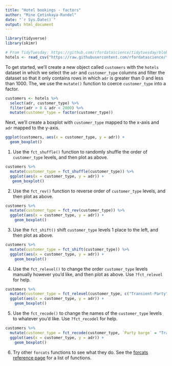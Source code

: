 ```yaml
---
title: "Hotel bookings - factors"
author: "Mine Çetinkaya-Rundel"
date: "`r Sys.Date()`"
output: html_document
---
```


```r
library(tidyverse)
library(skimr)
```

```r
# From TidyTuesday: https://github.com/rfordatascience/tidytuesday/blob/master/data/2020/2020-02-11/readme.md
hotels <- read_csv("https://raw.githubusercontent.com/rfordatascience/tidytuesday/master/data/2020/2020-02-11/hotels.csv")
```

To get started, we'll create a new object called `customers` with the `hotels` dataset in which we select the `adr` and `customer_type` columns and filter the dataset so that it only contains rows in which `adr` is greater than 0 and less than 1000. The, we use the `mutate()` function to coerce `customer_type` into a factor.   
```r
customers <- hotels %>%
  select(adr, customer_type) %>%
  filter(adr > 0 & adr < 2000) %>%
  mutate(customer_type = factor(customer_type))
```

Next, we'll create a boxplot with `customer_type` mapped to the x-axis and `adr` mapped to the y-axis.
```r
ggplot(customers, aes(x = customer_type, y = adr)) +
  geom_boxplot()
```


1. Use the `fct_shuffle()` function to randomly shuffle the order of `customer_type` levels, and then plot as above.
```r
customers %>%
  mutate(customer_type = fct_shuffle(customer_type)) %>%
  ggplot(aes(x = customer_type, y = adr)) +
   geom_boxplot()
```

2. Use the `fct_rev()` function to reverse order of `customer_type` levels, and then plot as above.
```r
customers %>%
  mutate(customer_type = fct_rev(customer_type)) %>%
  ggplot(aes(x = customer_type, y = adr)) +
    geom_boxplot()
```

3. Use the `fct_shift()` shift `customer_type` levels 1 place to the left, and then plot as above.
```r
customers %>%
  mutate(customer_type = fct_shift(customer_type)) %>%
  ggplot(aes(x = customer_type, y = adr)) +
    geom_boxplot()
```

4. Use the `fct_relevel()` to change the order `customer_type` levels manually however you'd like, and then plot as above. Use `?fct_relevel` for help.
```r
customers %>%
  mutate(customer_type = fct_relevel(customer_type, c("Transient-Party", "Group", "Transient", "Contract"))) %>%
  ggplot(aes(x = customer_type, y = adr)) +
    geom_boxplot()
```

5. Use the `fct_recode()` to change the names of the `customer_type` levels to whatever you'd like. Use `?fct_recodel` for help.
```r
customers %>%
  mutate(customer_type = fct_recode(customer_type, `Party barge` = "Transient-Party", Peeps = "Group", `Free spirit` = "Transient", Regular = "Contract")) %>%
  ggplot(aes(x = customer_type, y = adr)) +
    geom_boxplot()
```

6. Try other `forcats` functions to see what they do. See the [forcats reference page](https://forcats.tidyverse.org/reference/index.html) for a list of functions.
```r

```

